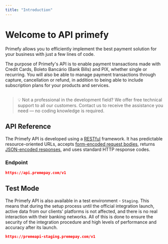 ```yaml
---
title: "Introduction"
---
```


# Welcome to API primefy

Primefy allows you to efficiently implement the best payment solution for your business with just a few lines of code.

The purpose of Primefy's API is to enable payment transactions made with Credit Cards, Boleto Bancário (Bank Bills) and PIX, whether single or recurring. You will also be able to manage payment transactions through capture, cancellation or refund, in addition to being able to include subscription plans for your products and services.

##

> 💡 Not a professional in the development field?
> We offer free technical support to all our customers. Contact us to receive the assistance you need — no coding knowledge is required.

## API Reference

The Primefy API is developed using a [RESTful](https://developer.mozilla.org/en-US/docs/Glossary/REST) framework. It has predictable resource-oriented URLs, accepts [form-encoded request bodies](https://developer.mozilla.org/en-US/docs/Web/HTTP/Methods/POST), returns [JSON-encoded responses](https://developer.mozilla.org/en-US/docs/Learn/JavaScript/Objects/JSON), and uses standard HTTP response codes.

### **Endpoint**

```json
https://api.premepay.com/v1
```

## Test Mode

The Primefy API is also available in a test environment - `Staging`. This means that during the setup process until the official integration launch, active data from our clients' platforms is not affected, and there is no real interaction with their banking networks. All of this is done to ensure the security of the integration procedure and high levels of performance and accuracy after its launch.

```json
https://premeapi-staging.premepay.com/v1
```

